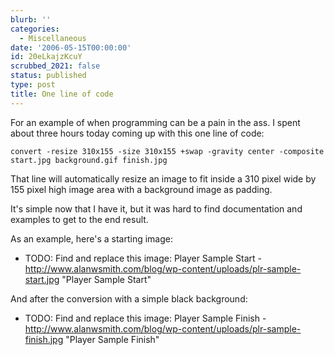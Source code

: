 ```yaml
---
blurb: ''
categories:
  - Miscellaneous
date: '2006-05-15T00:00:00'
id: 20eLkajzKcuY
scrubbed_2021: false
status: published
type: post
title: One line of code
---
```


For an example of when programming can be a pain in the ass. I spent about three hours today coming up with this one line of code:

```
convert -resize 310x155 -size 310x155 +swap -gravity center -composite start.jpg background.gif finish.jpg
```

That line will automatically resize an image to fit inside a 310 pixel wide by 155 pixel high image area with a background image as padding. 

It's simple now that I have it, but it was hard to find documentation and examples to get to the end result. 

As an example, here's a starting image:

- TODO: Find and replace this image: Player Sample Start - http://www.alanwsmith.com/blog/wp-content/uploads/plr-sample-start.jpg "Player Sample Start"

And after the conversion with a simple black background:

- TODO: Find and replace this image: Player Sample Finish - http://www.alanwsmith.com/blog/wp-content/uploads/plr-sample-finish.jpg "Player Sample Finish"

